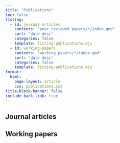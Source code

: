 ```yaml
---
title: "Publications"
toc: false
listing: 
  - id: journal-articles
    contents: "peer_reviewed_papers/*/index.qmd"
    sort: "date desc"
    categories: false
    template: listing-publications.ejs
  - id: working-papers
    contents: "working_papers/*/index.qmd"
    sort: "date desc"
    categories: false
    template: listing-publications.ejs
format: 
  html: 
    page-layout: article
    css: publications.css
title-block-banner: false
include-back-link: true
---
```


## Journal articles

:::{#journal-articles}
:::


## Working papers

:::{#working-papers}
:::
